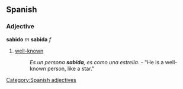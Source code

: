 == Spanish == 
=== Adjective === 
'''sabido''' ''m'' '''sabida''' ''f'' 
# [[well-known]] 
#: ''Es un persona '''sabida''', es como una estrella.'' - "He is a well-known person, like a star."
[[Category:Spanish adjectives]]